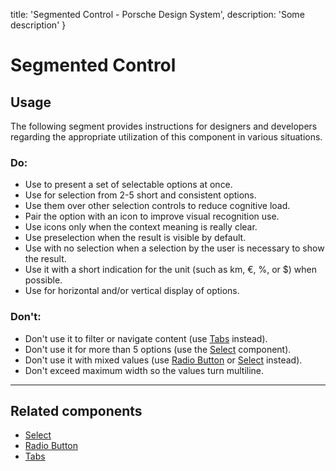 
  title: 'Segmented Control - Porsche Design System',
  description: 'Some description'
}

# Segmented Control <ComponentStatus tagName="p-segmented-control"></ComponentStatus>

## Usage

The following segment provides instructions for designers and developers regarding the appropriate utilization of this
component in various situations.

### Do:

- Use to present a set of selectable options at once.
- Use for selection from 2-5 short and consistent options.
- Use them over other selection controls to reduce cognitive load.
- Pair the option with an icon to improve visual recognition use.
- Use icons only when the context meaning is really clear.
- Use preselection when the result is visible by default.
- Use with no selection when a selection by the user is necessary to show the result.
- Use it with a short indication for the unit (such as km, €, %, or $) when possible.
- Use for horizontal and/or vertical display of options.

### Don't:

- Don't use it to filter or navigate content (use [Tabs](/components/tabs) instead).
- Don't use it for more than 5 options (use the [Select](/components/select-wrapper) component).
- Don't use it with mixed values (use [Radio Button](/components/radio-button-wrapper) or
[Select](/components/select-wrapper) instead).
- Don't exceed maximum width so the values turn multiline.

---

## Related components

- [Select](/components/select-wrapper)
- [Radio Button](/components/radio-button-wrapper)
- [Tabs](/components/tabs)
